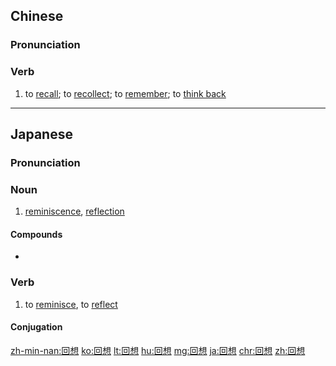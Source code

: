 ==Chinese==
{{zh-forms}}

===Pronunciation===
{{zh-pron
|m=huíxiǎng
|c=wui4 soeng2
|h=pfs=fì-sióng
|mn=hê-sióng
|cat=v
}}

===Verb===
{{zh-verb}}

# to [[recall]]; to [[recollect]]; to [[remember]]; to [[think back]]

{{zh-cat|Intermediate}}

----

==Japanese==
{{ja-kanjitab|かい|そう|yomi=on}}

===Pronunciation===
{{ja-pron|かいそう|y=o}}

===Noun===
{{ja-noun|かいそう}}

# [[reminiscence]], [[reflection]]

====Compounds====
* {{ja-r|回想録|かいそうろく}}

===Verb===
{{ja-verb-suru|tr=trans|かいそう}}

# to [[reminisce]], to [[reflect]]

====Conjugation====
{{ja-suru|かいそう}}

[[zh-min-nan:回想]]
[[ko:回想]]
[[lt:回想]]
[[hu:回想]]
[[mg:回想]]
[[ja:回想]]
[[chr:回想]]
[[zh:回想]]